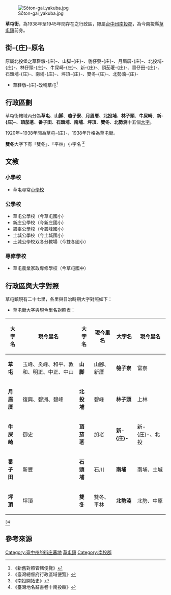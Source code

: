 [[File:Sōton-gai_yakuba.jpg|thumb]]

'''草屯街'''，為1938年至1945年間存在之行政區，隸屬[[臺中州|台中州]][[南投郡|南投郡]]，為今南投縣[[草屯鎮|草屯鎮]]前身。

==街-{庄}-原名==
原屬北投堡之草鞋墩-{庄}-、山脚-{庄}-、匏仔藔-{庄}-、月眉厝-{庄}-、北投埔-{庄}-、林仔頭-{庄}-、牛屎崎-{庄}-、新-{庄}-、頂茄荖-{庄}-、番仔田-{庄}-、石頭埔-{庄}-、南埔-{庄}-、坪頂-{庄}-、雙冬-{庄}-、北勢湳-{庄}-
*草鞋墩-{庄}-改稱草屯<ref>《新舊對照管轄便覽》</ref>

==行政區劃==
草屯街轄域內分為'''草屯'''、'''山脚'''、'''匏子寮'''、'''月眉厝'''、'''北投埔'''、'''林子頭'''、'''牛屎崎'''、'''新-{庄}-'''、'''頂茄荖'''、'''番子田'''、'''石頭埔'''、'''南埔'''、'''坪頂'''、'''雙冬'''、'''北勢湳'''十五個[[大字_(行政區劃)|大字]]。

1920年~1938年間為草屯-{庄}-，1938年升格為草屯街。

'''雙冬'''大字下有「雙冬」、「平林」小字名
<ref>《臺灣總督府行政區域便覽》</ref>

==文教==
===小學校===
*草屯尋常[[小學校_(台灣)|小學校]]
===公學校===
*草屯公學校（今草屯國小）
*新庄公學校（今新庄國小）
*碧峯公學校（今碧峰國小）
*土城公學校（今土城國小）
*土城公學校双冬分教場（今雙冬國小）
===專修學校===
*草屯農業家政專修學校（今草屯國中）

==行政區與大字對照==
草屯鎮現有二十七里，各里與日治時期大字對照如下：
*草屯街大字與現今里名對照表：
{| class="wikitable"
!大字名
!現今里名
!大字名
!現今里名
!大字名
!現今里名
|-
|'''草屯'''
|玉峰、炎峰、和平、敦和、明正、中正、中山
|'''山脚'''
|山腳、新厝
|'''匏子寮'''
|富寮
|-
|'''月眉厝'''
|復興、碧洲、碧峰
|'''北投埔'''
|碧峰
|'''林子頭'''
|上林
|-
|'''牛屎崎'''
|御史
|'''頂茄荖'''
|加老
|'''新-{庄}-'''
|新-{庄}-、北投
|-
|'''番子田'''
|新豐
|'''石頭埔'''
|石川
|'''南埔'''
|南埔、土城
|-
|'''坪頂'''
|坪頂
|'''雙冬'''
|雙冬、平林
|'''北勢湳'''
|北勢、中原
|}<ref>《南投開拓史》</ref><ref>《臺灣地名辭書卷十南投縣》</ref>

== 參考來源 ==
{{reflist}}

{{台中州}}
[[Category:臺中州的街庄蕃地|Category:臺中州的街庄蕃地]]
[[Category:草屯鎮|]]
[[Category:南投郡|Category:南投郡]]